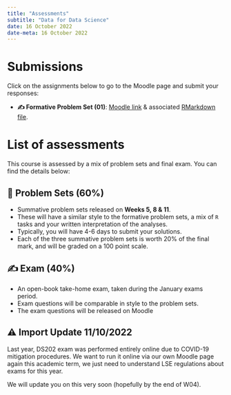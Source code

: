 ---
title: "Assessments"
subtitle: "Data for Data Science"
date: 16 October 2022
date-meta: 16 October 2022
---

# Submissions

Click on the assignments below to go to the Moodle page and submit your responses:

- **✍️ Formative Problem Set (01)**: [Moodle link](https://moodle.lse.ac.uk/mod/coursework/view.php?id=1127006) & associated <a href="https://raw.githubusercontent.com/LSE-DSI/lse-ds202-course-notes/main/RMarkdown/DS202 2022 MT - Formative Assignment W03-W04.Rmd" target="_blank">RMarkdown file</a>.

# List of assessments

This course is assessed by a mix of problem sets and final exam. You can find the details below:

## 📝 Problem Sets (60%)

-   Summative problem sets released on **Weeks 5, 8 & 11**.
-   These will have a similar style to the formative problem sets, a mix of `R` tasks and your written interpretation of the analyses.
-   Typically, you will have 4-6 days to submit your solutions.
-   Each of the three summative problem sets is worth 20% of the final mark, and will be graded on a 100 point scale.

## ✍️ Exam (40%)

-   An open-book take-home exam, taken during the January exams period.
-   Exam questions will be comparable in style to the problem sets.
-   The exam questions will be released on Moodle

::: {.callout-important}
## ⚠️ Import Update 11/10/2022

Last year, DS202 exam was performed entirely online due to COVID-19 mitigation procedures. We want to run it online via our own Moodle page again this academic term, we just need to understand LSE regulations about exams for this year. 

We will update you on this very soon (hopefully by the end of W04).
:::

